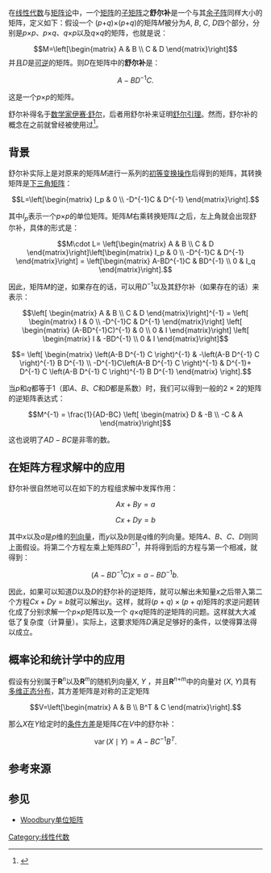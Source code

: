 在[[线性代数|线性代数]]与[[矩阵论|矩阵论]]中，一个[[矩阵|矩阵]]的[[子式和余子式|子矩阵]]之'''舒尔补'''是一个与其[[子式和余子式|余子阵]]同样大小的矩阵，定义如下：假设一个 (''p''+''q'')×(''p''+''q'')的矩阵''M''被分为''A'', ''B'', ''C'', ''D''四个部分，分别是''p''×''p''、''p''×''q''、''q''×''p''以及''q''×''q''的矩阵，也就是说：
:<math>M=\left[\begin{matrix} A & B \\ C & D \end{matrix}\right]</math>
并且''D''是[[逆矩阵|可逆]]的矩阵。则''D''在矩阵中的'''舒尔补'''是：

:<math>A-BD^{-1}C.</math>

这是一个''p''×''p''的矩阵。

舒尔补得名于[[数学家|数学家]][[伊赛·舒尔|伊赛·舒尔]]，后者用舒尔补来证明[[舒尔引理|舒尔引理]]。然而，舒尔补的概念在之前就曾经被使用过<ref>{{cite book  |title=The Schur Complement and Its Applications |first=Fuzhen |last=Zhang |year=2005|publisher=Springer |isbn=0387242716 }}</ref>。

==背景==
舒尔补实际上是对原来的矩阵''M''进行一系列的[[高斯消元法|初等变换操作]]后得到的矩阵，其转换矩阵是[[三角矩阵|下三角矩阵]]：
:<math>L=\left[\begin{matrix} I_p & 0 \\ -D^{-1}C & D^{-1} \end{matrix}\right].</math>

其中''I<sub>p</sub>''表示一个''p''×''p''的单位矩阵。矩阵''M''右乘转换矩阵''L''之后，左上角就会出现舒尔补，具体的形式是：

:<math>M\cdot L= \left[\begin{matrix} A & B \\ C & D \end{matrix}\right]\left[\begin{matrix} I_p & 0 \\ -D^{-1}C & D^{-1} \end{matrix}\right] = \left[\begin{matrix} A-BD^{-1}C & BD^{-1} \\ 0 & I_q \end{matrix}\right].</math>

因此，矩阵''M''的逆，如果存在的话，可以用<math>D^{-1}</math>以及其舒尔补（如果存在的话）来表示：

:<math> \left[ \begin{matrix} A & B \\ C & D \end{matrix}\right]^{-1} =
\left[ \begin{matrix} I & 0 \\ -D^{-1}C & D^{-1} \end{matrix}\right]
\left[ \begin{matrix} (A-BD^{-1}C)^{-1} & 0 \\ 0 & I \end{matrix}\right]
\left[ \begin{matrix} I & -BD^{-1} \\ 0 & I \end{matrix}\right]</math>
::::<math>
= \left[ \begin{matrix} \left(A-B D^{-1} C \right)^{-1}  &   -\left(A-B D^{-1} C \right)^{-1} B D^{-1} \\ -D^{-1}C\left(A-B D^{-1} C \right)^{-1} & D^{-1}+ D^{-1} C \left(A-B D^{-1} C \right)^{-1} B D^{-1} \end{matrix} \right]. </math>

当''p''和''q''都等于1（即''A''、''B''、''C''和''D''都是系数）时，我们可以得到一般的2 × 2的矩阵的逆矩阵表达式：
:<math> M^{-1} = \frac{1}{AD-BC} \left[ \begin{matrix} D & -B \\ -C & A \end{matrix}\right] </math>

这也说明了<math>AD-BC</math>是非零的数。

== 在矩阵方程求解中的应用 ==

舒尔补很自然地可以在如下的方程组求解中发挥作用：

:<math>Ax + By = a</math>
:<math>Cx + Dy = b</math>

其中''x''以及''a''是''p''维的[[向量|列向量]]，而''y''以及''b''则是''q''维的列向量。矩阵''A''、''B''、''C''、''D''则同上面假设。将第二个方程左乘上矩阵<math>BD^{-1}</math>，并将得到后的方程与第一个相减，就得到：
:<math>(A - BD^{-1} C) x = a - BD^{-1} b.\,</math>

因此，如果可以知道''D''以及''D''的舒尔补的逆矩阵，就可以解出未知量''x''之后带入第二个方程<math>Cx + Dy = b</math>就可以解出''y''。这样，就将<math>(p+q) \times (p+q)</math>矩阵的求逆问题转化成了分别求解一个''p''×''p''矩阵以及一个  ''q''×''q''矩阵的逆矩阵的问题。这样就大大减低了复杂度（计算量）。实际上，这要求矩阵''D''满足足够好的条件，以使得算法得以成立。

== 概率论和统计学中的应用 ==

假设有分别属于'''R'''<sup>''n''</sup>以及'''R'''<sup>''m''</sup>的随机列向量''X'', ''Y''  ，并且'''R'''<sup>''n''+''m''</sup>中的向量对 (''X'', ''Y'')具有[[多维正态分布|多维正态分布]]，其方差矩阵是对称的正定矩阵

:<math>V=\left[\begin{matrix} A & B \\ B^T & C \end{matrix}\right].</math>

那么''X''在''Y''给定时的[[条件方差|条件方差]]是矩阵''C''在''V''中的舒尔补：

:<math>\operatorname{var}(X\mid Y) = A-BC^{-1}B^T.</math>

== 参考来源 ==
{{reflist}}

== 参见 ==

* [[Woodbury单位矩阵|Woodbury单位矩阵]]

[[Category:线性代数|Category:线性代数]]